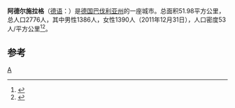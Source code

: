 
{{Infobox settlement
| name                    =阿德尔斯希拉格
| native_name             = Adelschlag
| settlement_type         = 市镇
| image_skyline           = 
| imagesize               = 
| image_alt               = 
| image_caption           = 
| image_flag              = 
| flag_size               = 
| flag_alt                = 
| image_shield            = 
| shield_size             = 
| shield_alt              = 
| nickname                = 
| motto                   = 
| pushpin_map             = Germany
| pushpin_label_position  = 
| pushpin_map_alt         = 
| pushpin_map_caption     = 在德国的位置
| latd  = 48.839139 |latm  =  |lats  = |latNS  = N 
| longd =11.223123   |longm = |longs = |longEW = E 
| coordinates_type        = region:ES_type:city
| coordinates_display     = inline,title
| coordinates_footnotes   = 
| subdivision_type        = 国家
| subdivision_name        = 德国
| subdivision_type1       = [[德国行政区划|州]]
| subdivision_name1       = [[巴伐利亚州|巴伐利亚州]]
| subdivision_type2       = [[县_(德国)|县]]
| subdivision_name2       = 
| established_title       = 
| established_date        = 
| leader_party            = 
| leader_title            = 市长
| leader_name             = 
| area_footnotes          = 
| area_total_km2          = 51.98
| elevation_footnotes     = 
| elevation_m             = 
| population_footnotes    = 
| population_total        = 2776
| population_as_of        = 2011
| population_density_km2  = auto
| population_demonym      = 
| population_note         = 
| timezone1               = [[欧洲中部时间|CET]]
| utc_offset1             = +1
| timezone1_DST           = [[欧洲中部夏令时间|CEST]]
| utc_offset1_DST         = +2
| postal_code_type        = 邮编
| postal_code             = 85111
| area_code_type          = 
| area_code               = 
| website                 = 
| footnotes               = 
}}'''阿德尔施拉格'''（[[德语|德语]]：'''{{lang|de|Adelschlag}}'''）是[[德国|德国]][[巴伐利亚州|巴伐利亚州]]的一座城市。总面积51.98平方公里，总人口2776人，其中男性1386人，女性1390人（2011年12月31日），人口密度53人/平方公里<ref>{{de}}{{cite web|url=http://www.bahn.de/regio_allgaeu_schwaben/view/wir/fahrzeuge/fugger_express.shtml|title=''Fugger-Express: Ihr Wohlbefinden steht im Fokus!''|publisher=bahn.de|accessdate=2014-08-25|deadurl=yes|archiveurl=https://web.archive.org/web/20140715160312/http://www.bahn.de/regio_allgaeu_schwaben/view/wir/fahrzeuge/fugger_express.shtml|archivedate=2014-07-15}}</ref><ref>{{de}}{{cite web|url=http://www.bayerischeregiobahn.de/uploads/brb/schedule/51/ersatzfahrplan-augsburg-hbf-ingolstadt-hbf-in-den-nachten-26-27-und-27-28-08.pdf|title=''Schienenersatzverkehr und Fahrplanabweichung Augsburg Hbf – Ingolstadt Hbf ''|publisher=Bayerische Regiobahn|accessdate=2014-08-25}}{{Dead link|date=2020年7月 |bot=InternetArchiveBot |fix-attempted=yes }}</ref>。

== 参考 ==
{{reflist}}
{{Authority control}}
{{Germany-geo-stub}}

[[Category:巴伐利亚州市镇|A]]
